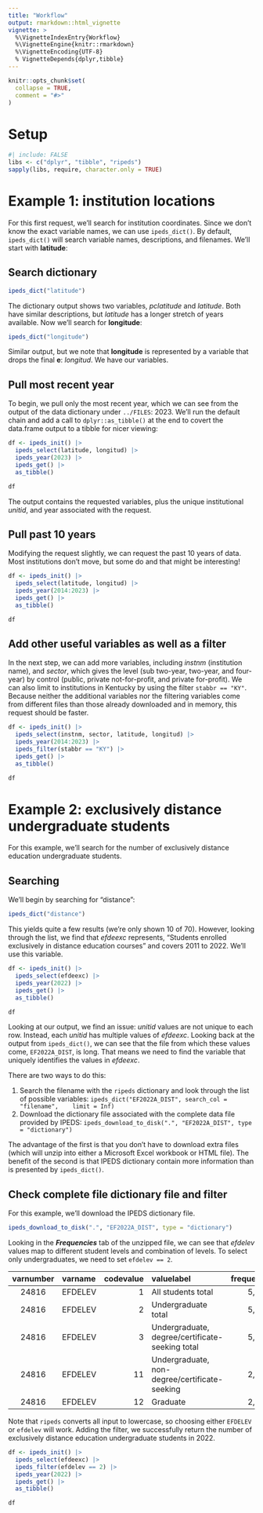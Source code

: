 ```yaml
---
title: "Workflow"
output: rmarkdown::html_vignette
vignette: >
  %\VignetteIndexEntry{Workflow}
  %\VignetteEngine{knitr::rmarkdown}
  %\VignetteEncoding{UTF-8}
  % VignetteDepends{dplyr,tibble}
---
```


```r
knitr::opts_chunk$set(
  collapse = TRUE,
  comment = "#>"
)
```

# Setup

```r
#| include: FALSE
libs <- c("dplyr", "tibble", "ripeds")
sapply(libs, require, character.only = TRUE)
```

# Example 1: institution locations

For this first request, we'll search for institution coordinates. Since we don't
know the exact variable names, we can use `ipeds_dict()`. By default,
`ipeds_dict()` will search variable names, descriptions, and filenames. We'll
start with **latitude**:

## Search dictionary
```r
ipeds_dict("latitude")
```

The dictionary output shows two variables, _pclatitude_ and _latitude_. Both
have similar descriptions, but _latitude_ has a longer stretch of years
available. Now we'll search for **longitude**:

```r
ipeds_dict("longitude")
```

Similar output, but we note that **longitude** is represented by a variable that
drops the final **e**: _longitud_. We have our variables.

## Pull most recent year

To begin, we pull only the most recent year, which we can see from the output of
the data dictionary under `../FILES`: 2023. We'll run the default chain and add
a call to `dplyr::as_tibble()` at the end to covert the data.frame output to a
tibble for nicer viewing:

```r
df <- ipeds_init() |>
  ipeds_select(latitude, longitud) |>
  ipeds_year(2023) |> 
  ipeds_get() |>
  as_tibble()
```
```r
df
```

The output contains the requested variables, plus the unique institutional
_unitid_, and year associated with the request.

## Pull past 10 years

Modifying the request slightly, we can request the past 10 years of data. Most
institutions don't move, but some do and that might be interesting!

```r
df <- ipeds_init() |>
  ipeds_select(latitude, longitud) |>
  ipeds_year(2014:2023) |> 
  ipeds_get() |>
  as_tibble()
```
```r
df
```

## Add other useful variables as well as a filter

In the next step, we can add more variables, including _instnm_ (institution
name), and _sector_, which gives the level (sub two-year, two-year, and
four-year) by control (public, private not-for-profit, and private for-profit).
We can also limit to institutions in Kentucky by using the filter `stabbr ==
"KY"`. Because neither the additional variables nor the filtering variables come
from different files than those already downloaded and in memory, this request
should be faster.

```r
df <- ipeds_init() |>
  ipeds_select(instnm, sector, latitude, longitud) |>
  ipeds_year(2014:2023) |>
  ipeds_filter(stabbr == "KY") |> 
  ipeds_get() |>
  as_tibble()
```
```r
df
```

# Example 2: exclusively distance undergraduate students

For this example, we'll search for the number of exclusively distance education
undergraduate students.

## Searching

We'll begin by searching for "distance":

```r
ipeds_dict("distance")
```

This yields quite a few results (we're only shown 10 of 70). However, looking
through the list, we find that _efdeexc_ represents, "Students enrolled
exclusively in distance education courses" and covers 2011 to 2022. We'll use
this variable.

```r
df <- ipeds_init() |>
  ipeds_select(efdeexc) |>
  ipeds_year(2022) |> 
  ipeds_get() |>
  as_tibble()
```
```r
df
```

Looking at our output, we find an issue: _unitid_ values are not unique to each
row. Instead, each _unitid_ has multiple values of _efdeexc_. Looking back at
the output from `ipeds_dict()`, we can see that the file from which these values
come, `EF2022A_DIST`, is long. That means we need to find the variable that
uniquely identifies the values in _efdeexc_.

There are two ways to do this:

1. Search the filename with the `ripeds` dictionary and look through the list of
   possible variables: `ipeds_dict("EF2022A_DIST", search_col = "filename",
   limit = Inf)`
1. Download the dictionary file associated with the complete data file provided
   by IPEDS: `ipeds_download_to_disk(".", "EF2022A_DIST", type = "dictionary")`
   
The advantage of the first is that you don't have to download extra files (which
will unzip into either a Microsoft Excel workbook or HTML file). The benefit of
the second is that IPEDS dictionary contain more information than is presented
by `ipeds_dict()`.

## Check complete file dictionary file and filter

For this example, we'll download the IPEDS dictionary file.

```r
ipeds_download_to_disk(".", "EF2022A_DIST", type = "dictionary")
```

Looking in the **_Frequencies_** tab of the unzipped file, we can see that
_efdelev_ values map to different student levels and combination of levels. To
select only undergraduates, we need to set `efdelev == 2`.

| varnumber | varname | codevalue | valuelabel                                      | frequency | percent |
|:---------:|:--------|----------:|:------------------------------------------------|----------:|--------:|
| 24816     | EFDELEV |         1 | All students total                              |     5,978 |   26.88 |
| 24816     | EFDELEV |         2 | Undergraduate total                             |     5,706 |   25.66 |
| 24816     | EFDELEV |         3 | Undergraduate, degree/certificate-seeking total |     5,703 |   25.64 |
| 24816     | EFDELEV |        11 | Undergraduate, non-degree/certificate-seeking   |     2,803 |   12.60 |
| 24816     | EFDELEV |        12 | Graduate                                        |     2,049 |    9.21 |

Note that `ripeds` converts all input to lowercase, so choosing either `EFDELEV`
or `efdelev` will work. Adding the filter, we successfully return the number of
exclusively distance education undergraduate students in 2022.

```r
df <- ipeds_init() |>
  ipeds_select(efdeexc) |>
  ipeds_filter(efdelev == 2) |> 
  ipeds_year(2022) |> 
  ipeds_get() |>
  as_tibble()
```

```r
df
```


